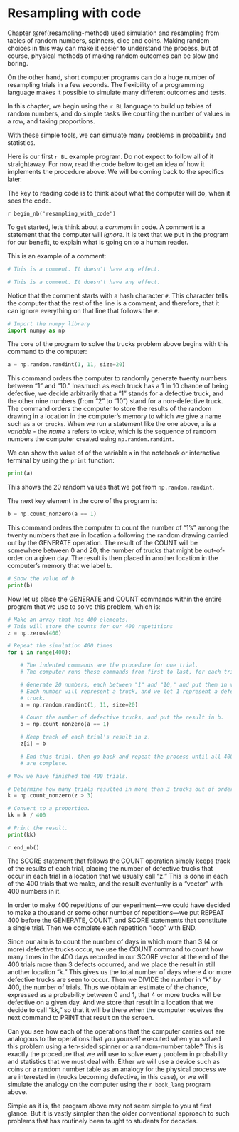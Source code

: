 # Resampling with code

Chapter \@ref(resampling-method) used simulation and resampling from
tables of random numbers, spinners, dice and coins.  Making random choices
in this way can make it easier to understand the process, but of course,
physical methods of making random outcomes can be slow and boring.

On the other hand, short computer programs can do a huge number of resampling
trials in a few seconds.  The flexibility of a programming language makes
it possible to simulate many different outcomes and tests.

In this chapter, we begin using the `r BL` language to build up tables of
random numbers, and do simple tasks like counting the number of values in
a row, and taking proportions.

With these simple tools, we can simulate many problems in probability and
statistics.

Here is our first `r BL` example program.  Do not expect to follow all
of it straightaway.  For now, read the code below to get an idea of how it
implements the procedure above.  We will be coming back to the specifics later.

The key to reading code is to think about what the computer will do, when it sees the code.

`r begin_nb('resampling_with_code')`

To get started, let's think about a *comment* in code.  A comment is a
statement that the computer will *ignore*.   It is text that we put in the
program for our benefit, to explain what is going on to a human reader.

This is an example of a comment:

```python
# This is a comment. It doesn't have any effect.
```

```r
# This is a comment. It doesn't have any effect.
```

Notice that the comment starts with a hash character `#`.  This character tells
the computer that the rest of the line is a comment, and therefore, that it can
ignore everything on that line that follows the `#`.


```python
# Import the numpy library
import numpy as np
```

The core of the program to solve the trucks problem above
begins with this command to the computer:

```python
a = np.random.randint(1, 11, size=20)
```

This command orders the computer to randomly generate twenty numbers between
"1" and "10." Inasmuch as each truck has a 1 in 10 chance of being defective,
we decide arbitrarily that a "1" stands for a defective truck, and the other
nine numbers (from "2" to "10") stand for a non-defective truck. The command
orders the computer to store the results of the random drawing in a location in
the computer's memory to which we give a name such as `a` or `trucks`.  When we
run a statement like the one above, `a` is a *variable* - the *name* `a` refers
to *value*, which is the sequence of random numbers the computer created using
`np.random.randint`.

We can show the value of of the variable `a` in the notebook or interactive terminal by using the `print` function:

```python
print(a)
```

This shows the 20 random values that we got from `np.random.randint`.

The next key element in the core of the program is:

```python
b = np.count_nonzero(a == 1)
```

This command orders the computer to count the number of "1's" among the
twenty numbers that are in location `a` following the random drawing
carried out by the GENERATE operation. The result of the COUNT will be
somewhere between 0 and 20, the number of trucks that might be
out-of-order on a given day. The result is then placed in another
location in the computer's memory that we label `b`.

```python
# Show the value of b
print(b)
```

Now let us place the GENERATE and COUNT commands within the entire
program that we use to solve this problem, which is:

```python
# Make an array that has 400 elements.
# This will store the counts for our 400 repetitions
z = np.zeros(400)

# Repeat the simulation 400 times
for i in range(400):

    # The indented commands are the procedure for one trial.
    # The computer runs these commands from first to last, for each trial.

    # Generate 20 numbers, each between "1" and "10," and put them in vector a.
    # Each number will represent a truck, and we let 1 represent a defective
    # truck.
    a = np.random.randint(1, 11, size=20)

    # Count the number of defective trucks, and put the result in b.
    b = np.count_nonzero(a == 1)

    # Keep track of each trial's result in z.
    z[i] = b

    # End this trial, then go back and repeat the process until all 400 trials
    # are complete.

# Now we have finished the 400 trials.

# Determine how many trials resulted in more than 3 trucks out of order.
k = np.count_nonzero(z > 3)

# Convert to a proportion.
kk = k / 400

# Print the result.
print(kk)
```

`r end_nb()`

The SCORE statement that follows the COUNT operation simply keeps track
of the results of each trial, placing the number of defective trucks
that occur in each trial in a location that we usually call "z." This is
done in each of the 400 trials that we make, and the result eventually
is a "vector" with 400 numbers in it.

In order to make 400 repetitions of our experiment---we could have
decided to make a thousand or some other number of repetitions---we put
REPEAT 400 before the GENERATE, COUNT, and SCORE statements that
constitute a single trial. Then we complete each repetition "loop" with
END.

Since our aim is to count the number of days in which more than 3 (4 or
more) defective trucks occur, we use the COUNT command to count how many
times in the 400 days recorded in our SCORE vector at the end of the 400
trials more than 3 defects occurred, and we place the result in still
another location "k." This gives us the total number of days where 4 or
more defective trucks are seen to occur. Then we DIVIDE the number in
"k" by 400, the number of trials. Thus we obtain an estimate of the
chance, expressed as a probability between 0 and 1, that 4 or more
trucks will be defective on a given day. And we store that result in a
location that we decide to call "kk," so that it will be there when the
computer receives the next command to PRINT that result on the screen.

Can you see how each of the operations that the computer carries out are
analogous to the operations that you yourself executed when you solved
this problem using a ten-sided spinner or a random-number table? This is
exactly the procedure that we will use to solve every problem in
probability and statistics that we must deal with. Either we will use a
device such as coins or a random number table as an analogy for the
physical process we are interested in (trucks becoming defective, in
this case), or we will simulate the analogy on the computer using the
`r book_lang` program above.

Simple as it is, the program above may not
seem simple to you at first glance. But it is vastly simpler than the
older conventional approach to such problems that has routinely been
taught to students for decades.
